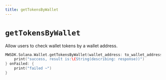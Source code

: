 ```yaml
---
title: getTokensByWallet
---
```


# `getTokensByWallet`

Allow users to check wallet tokens by a wallet address.
```swift
MWSDK.Solana.Wallet.getTokensByWallet(wallet_address: to_wallet_address) { response in
    print("success, result is:\(String(describing: response))")
} onFailed: {
    print("failed ~")
}
```